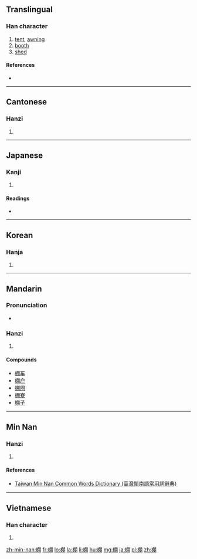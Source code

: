 ==Translingual==

===Han character===
{{Han char|rn=75|rad=木|as=08|sn=12|four=4792<sub>0</sub>|canj=木月月 (DBB)|ids=⿰[[木]][[朋]]}}

# [[tent]], [[awning]]
# [[booth]]
# [[shed]]

====References====
* {{Han ref|kx=0533.020|dkj=14941|dj=0921.030|hdz=21235.120|uh=68DA|ud=26842|bh=B4D7|bd=46295}}

----

==Cantonese==

===Hanzi===
{{yue-hanzi|jyut=[[paang4]]|y=paang4}}

# {{defn|lang=yue|sort=木08}}

----

==Japanese==

===Kanji===
{{ja-kanji|grade=c|rs=木08}}

# {{defn|lang=ja|sort=木08}}

====Readings====
* {{ja-readings|on=[[ほう]] (hō)|kun=[[たな]] (tana)}}

----

==Korean==

===Hanja===
{{ko-hanja|hangeul=붕|eumhun=|rv=bung|mr=pung|y=pung}}

# {{defn|lang=ko|sort=木08}}

----

==Mandarin==

===Pronunciation===
* {{audio|Zh-péng.ogg|Audio}}

===Hanzi===
{{cmn-hanzi|pin=[[péng]] ([[peng2]])|wg=p'eng<sup>2</sup>}}

# {{defn|lang=cmn|sort=木08}}

====Compounds====
* [[棚车]]
* [[棚户]]
* [[棚圈]]
* [[棚寮]]
* [[棚子]]

----

==Min Nan==

===Hanzi===
{{nan-hanzi|tlpa=pîng (ping<sup>5</sup>), pênn (penn<sup>5</sup>), pînn (pinn<sup>5</sup>)}}

# {{defn|lang=nan|sort=木08}}

====References====
*[http://twblg.dict.edu.tw/holodict_new/result_detail.jsp?n_no=8507&curpage=1&sample=%E6%A3%9A&radiobutton=1&querytarget=1&limit=20&pagenum=1&rowcount=7 Taiwan Min Nan Common Words Dictionary (臺灣閩南語常用詞辭典)]

----

==Vietnamese==

===Han character===
{{vi-hantu|[[bằng]]|rs=木08}}

# {{defn|lang=vi|sort=木08}}

[[zh-min-nan:棚]]
[[fr:棚]]
[[lo:棚]]
[[la:棚]]
[[li:棚]]
[[hu:棚]]
[[mg:棚]]
[[ja:棚]]
[[pl:棚]]
[[zh:棚]]